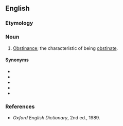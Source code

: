 ==English==

===Etymology===
{{PIE root|en|steh₂}}
{{suffix|en|obstinant|cy}}

===Noun===
{{en-noun|~|obstinancies}}

# {{lb|en|rare}} [[obstinance|Obstinance]]; the characteristic of being [[obstinate]].

====Synonyms====
* {{l|en|obstinacy}}
* {{l|en|obstinance}}
* {{l|en|obstinancy}}
* {{l|en|obstinateness}}
* {{l|en|stubbornness}}

===References===
* ''Oxford English Dictionary'', 2nd ed., 1989.